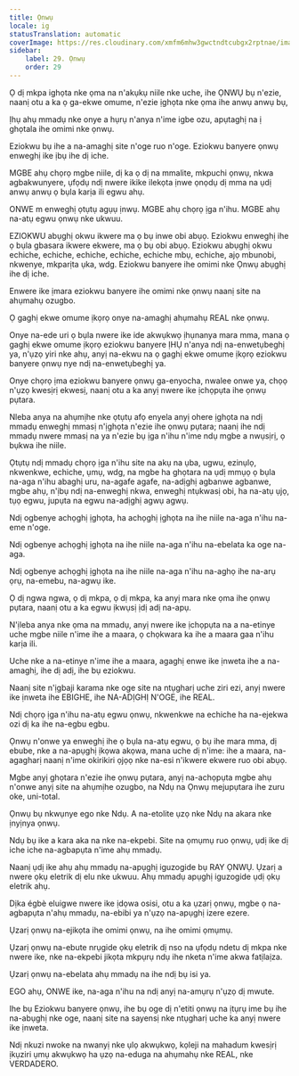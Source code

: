 ```yaml
---
title: Ọnwụ
locale: ig
statusTranslation: automatic
coverImage: https://res.cloudinary.com/xmfm6mhw3gwctndtcubgx2rptnae/image/upload/v1740337243/small_cover_educacion_fundamental_a051170f1c.webp
sidebar:
    label: 29. Ọnwụ
    order: 29
---
```

Ọ dị mkpa ighọta nke ọma na n'akụkụ niile nke uche, ihe ỌNWỤ bụ n'ezie, naanị otu a ka ọ ga-ekwe omume, n'ezie ịghọta nke ọma ihe anwụ anwụ bụ,

Ịhụ ahụ mmadụ nke onye a hụrụ n'anya n'ime igbe ozu, apụtaghị na ị ghọtala ihe omimi nke ọnwụ.

Eziokwu bụ ihe a na-amaghị site n'oge ruo n'oge. Eziokwu banyere ọnwụ enweghị ike ịbụ ihe dị iche.

MGBE ahụ chọrọ mgbe niile, dị ka ọ dị na mmalite, mkpuchi ọnwụ, nkwa agbakwunyere, ụfọdụ ndị nwere ikike ilekọta ịnwe ọnọdụ dị mma na ụdị anwụ anwụ ọ bụla karịa ili egwu ahụ.

ONWE m enweghị ọtụtụ agụụ ịnwụ. MGBE ahụ chọrọ ịga n'ihu. MGBE ahụ na-atụ egwu ọnwụ nke ukwuu.

EZIOKWU abụghị okwu ikwere ma ọ bụ inwe obi abụọ. Eziokwu enweghị ihe ọ bụla gbasara ikwere ekwere, ma ọ bụ obi abụọ. Eziokwu abụghị okwu echiche, echiche, echiche, echiche, echiche mbụ, echiche, ajọ mbunobi, nkwenye, mkparịta ụka, wdg. Eziokwu banyere ihe omimi nke Ọnwụ abụghị ihe dị iche.

Enwere ike ịmara eziokwu banyere ihe omimi nke ọnwụ naanị site na ahụmahụ ozugbo.

Ọ gaghị ekwe omume ịkọrọ onye na-amaghị ahụmahụ REAL nke ọnwụ.

Onye na-ede uri ọ bụla nwere ike ide akwụkwọ ịhụnanya mara mma, mana ọ gaghị ekwe omume ịkọrọ eziokwu banyere ỊHỤ n'anya ndị na-enwetụbeghị ya, n'ụzọ yiri nke ahụ, anyị na-ekwu na ọ gaghị ekwe omume ịkọrọ eziokwu banyere ọnwụ nye ndị na-enwetụbeghị ya.

Onye chọrọ ịma eziokwu banyere ọnwụ ga-enyocha, nwalee onwe ya, chọọ n'ụzọ kwesịrị ekwesị, naanị otu a ka anyị nwere ike ịchọpụta ihe ọnwụ pụtara.

Nleba anya na ahụmịhe nke ọtụtụ afọ enyela anyị ohere ịghọta na ndị mmadụ enweghị mmasị n'ịghọta n'ezie ihe ọnwụ pụtara; naanị ihe ndị mmadụ nwere mmasị na ya n'ezie bụ ịga n'ihu n'ime ndụ mgbe a nwụsịrị, ọ bụkwa ihe niile.

Ọtụtụ ndị mmadụ chọrọ ịga n'ihu site na akụ na ụba, ugwu, ezinụlọ, nkwenkwe, echiche, ụmụ, wdg, na mgbe ha ghọtara na ụdị mmụọ ọ bụla na-aga n'ihu abaghị uru, na-agafe agafe, na-adịghị agbanwe agbanwe, mgbe ahụ, n'ịbụ ndị na-enweghị nkwa, enweghị ntụkwasị obi, ha na-atụ ụjọ, tụọ egwu, jupụta na egwu na-adịghị agwụ agwụ.

Ndị ogbenye achọghị ịghọta, ha achọghị ịghọta na ihe niile na-aga n'ihu na-eme n'oge.

Ndị ogbenye achọghị ịghọta na ihe niile na-aga n'ihu na-ebelata ka oge na-aga.

Ndị ogbenye achọghị ịghọta na ihe niile na-aga n'ihu na-aghọ ihe na-arụ ọrụ, na-emebu, na-agwụ ike.

Ọ dị ngwa ngwa, ọ dị mkpa, ọ dị mkpa, ka anyị mara nke ọma ihe ọnwụ pụtara, naanị otu a ka egwu ịkwụsị ịdị adị na-apụ.

N'ịleba anya nke ọma na mmadụ, anyị nwere ike ịchọpụta na a na-etinye uche mgbe niile n'ime ihe a maara, ọ chọkwara ka ihe a maara gaa n'ihu karịa ili.

Uche nke a na-etinye n'ime ihe a maara, agaghị enwe ike ịnweta ihe a na-amaghị, ihe dị adị, ihe bụ eziokwu.

Naanị site n'ịgbaji karama nke oge site na ntụgharị uche ziri ezi, anyị nwere ike ịnweta ihe EBIGHE, ihe NA-ADỊGHỊ N'OGE, ihe REAL.

Ndị chọrọ ịga n'ihu na-atụ egwu ọnwụ, nkwenkwe na echiche ha na-ejekwa ozi dị ka ihe na-egbu egbu.

Ọnwụ n'onwe ya enweghị ihe ọ bụla na-atụ egwu, ọ bụ ihe mara mma, dị ebube, nke a na-apụghị ịkọwa akọwa, mana uche dị n'ime: ihe a maara, na-agagharị naanị n'ime okirikiri ọjọọ nke na-esi n'ikwere ekwere ruo obi abụọ.

Mgbe anyị ghọtara n'ezie ihe ọnwụ pụtara, anyị na-achọpụta mgbe ahụ n'onwe anyị site na ahụmịhe ozugbo, na Ndụ na Ọnwụ mejupụtara ihe zuru oke, uni-total.

Ọnwụ bụ nkwụnye ego nke Ndụ. A na-etolite ụzọ nke Ndụ na akara nke ịnyịnya ọnwụ.

Ndụ bụ ike a kara aka na nke na-ekpebi. Site na ọmụmụ ruo ọnwụ, ụdị ike dị iche iche na-agbapụta n'ime ahụ mmadụ.

Naanị ụdị ike ahụ ahụ mmadụ na-apụghị iguzogide bụ RAY ỌNWỤ. Ụzarị a nwere ọkụ eletrik dị elu nke ukwuu. Ahụ mmadụ apụghị iguzogide ụdị ọkụ eletrik ahụ.

Dịka égbè eluigwe nwere ike ịdọwa osisi, otu a ka ụzarị ọnwụ, mgbe ọ na-agbapụta n'ahụ mmadụ, na-ebibi ya n'ụzọ na-apụghị izere ezere.

Ụzarị ọnwụ na-ejikọta ihe omimi ọnwụ, na ihe omimi ọmụmụ.

Ụzarị ọnwụ na-ebute nrụgide ọkụ eletrik dị nso na ụfọdụ ndetu dị mkpa nke nwere ike, nke na-ekpebi jikọta mkpụrụ ndụ ihe nketa n'ime akwa fatịlaịza.

Ụzarị ọnwụ na-ebelata ahụ mmadụ na ihe ndị bụ isi ya.

EGO ahụ, ONWE ike, na-aga n'ihu na ndị anyị na-amụrụ n'ụzọ dị mwute.

Ihe bụ Eziokwu banyere ọnwụ, ihe bụ oge dị n'etiti ọnwụ na ịtụrụ ime bụ ihe na-abụghị nke oge, naanị site na sayensị nke ntụgharị uche ka anyị nwere ike ịnweta.

Ndị nkuzi nwoke na nwanyị nke ụlọ akwụkwọ, kọleji na mahadum kwesịrị ịkụziri ụmụ akwụkwọ ha ụzọ na-eduga na ahụmahụ nke REAL, nke VERDADERO.

